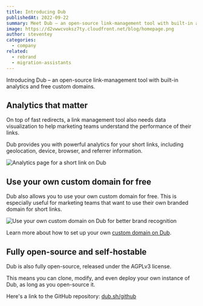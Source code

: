 ```yaml
---
title: Introducing Dub
publishedAt: 2022-09-22
summary: Meet Dub – an open-source link-management tool with built-in analytics and free custom domains.
image: https://d2vwwcvoksz7ty.cloudfront.net/blog/homepage.png
author: steventey
categories:
  - company
related:
  - rebrand
  - migration-assistants
---
```


Introducing Dub – an open-source link-management tool with built-in analytics and free custom domains.

<Tweet id="1572958186667233282" />

## Analytics that matter

On top of fast redirects, a link management tool also needs data visualization to help marketing teams understand the performance of their links.

Dub provides you with powerful analytics for your short links, including geolocation, device, browser, and referrer information.

<Image
  alt="Analytics page for a short link on Dub"
  src="https://d2vwwcvoksz7ty.cloudfront.net/changelog/public-stats-pages.png"
  width={1607}
  height={946}
/>

## Use your own custom domain for free

Dub also allows you to use your own custom domain for free. This is especially useful for marketing teams that want to use their own branded domain for short links.

<Image
  alt="Use your own custom domain on Dub for better brand recognition"
  src="https://d2vwwcvoksz7ty.cloudfront.net/blog/domains.png"
  width={1393}
  height={722}
/>

Learn more about how to set up your own [custom domain on Dub](/help/article/how-to-add-custom-domain).

## Fully open-source and self-hostable

Dub is also fully open-source, released under the AGPLv3 license.

This means you can clone, modify, and even deploy your own instance of Dub, as long
as you open-source it.

<GithubRepo url="https://github.com/steven-tey/dub" />

Here's a link to the GitHub repository: [dub.sh/github](https://dub.sh/github)
